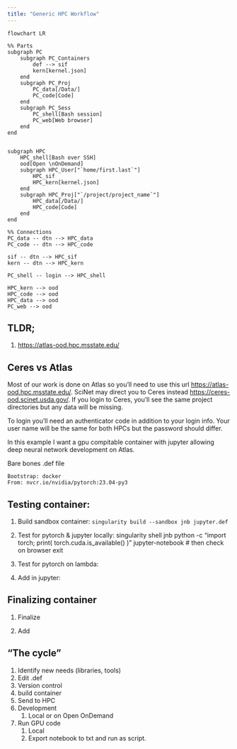 ```yaml
---
title: "Generic HPC Workflow"
---
```


```mermaid
flowchart LR

%% Parts
subgraph PC
	subgraph PC_Containers
		def --> sif
		kern[kernel.json]
	end
	subgraph PC_Proj
		PC_data[/Data/]
		PC_code[Code]
	end
	subgraph PC_Sess
		PC_shell[Bash session]
		PC_web[Web browser]
	end
end


subgraph HPC
	HPC_shell[Bash over SSH]
	ood[Open \nOnDemand]
	subgraph HPC_User["`home/first.last`"]
		HPC_sif
		HPC_kern[kernel.json]
	end
	subgraph HPC_Proj["`/project/project_name`"]
		HPC_data[/Data/]
		HPC_code[Code]		
	end
end

%% Connections
PC_data -- dtn --> HPC_data
PC_code -- dtn --> HPC_code

sif -- dtn --> HPC_sif
kern -- dtn --> HPC_kern

PC_shell -- login --> HPC_shell

HPC_kern --> ood
HPC_code --> ood
HPC_data --> ood 
PC_web --> ood
```

## TLDR;

1.  <https://atlas-ood.hpc.msstate.edu/>

## Ceres vs Atlas

Most of our work is done on Atlas so you'll need to use this url <https://atlas-ood.hpc.msstate.edu/>. SciNet may direct you to Ceres instead <https://ceres-ood.scinet.usda.gov/>. If you login to Ceres, you'll see the same project directories but any data will be missing.

To login you'll need an authenticator code in addition to your login info. Your user name will be the same for both HPCs but the password should differ.

In this example I want a gpu compitable container with jupyter allowing deep neural network development on Atlas.

Bare bones .def file

```         
Bootstrap: docker
From: nvcr.io/nvidia/pytorch:23.04-py3

```

## Testing container:

1.  Build sandbox container: `singularity build --sandbox jnb jupyter.def`

2.  Test for pytorch & jupyter locally: singularity shell jnb python -c "import torch; print( torch.cuda.is_available() )" jupyter-notebook \# then check on browser exit

3.  Test for pytorch on lambda:

4.  Add in jupyter:

## Finalizing container

1.  Finalize

2.  Add

## "The cycle"

1.  Identify new needs (libraries, tools)
2.  Edit .def
3.  Version control
4.  build container
5.  Send to HPC
6.  Development
    1.  Local or on Open OnDemand
7.  Run GPU code
    1.  Local
    2.  Export notebook to txt and run as script.
